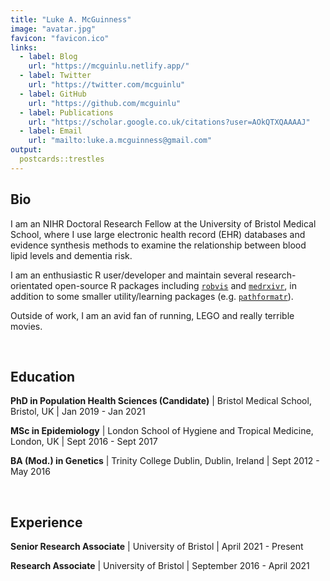 ```yaml
---
title: "Luke A. McGuinness"
image: "avatar.jpg"
favicon: "favicon.ico"
links:
  - label: Blog
    url: "https://mcguinlu.netlify.app/"
  - label: Twitter
    url: "https://twitter.com/mcguinlu"
  - label: GitHub
    url: "https://github.com/mcguinlu"
  - label: Publications
    url: "https://scholar.google.co.uk/citations?user=AOkQTXQAAAAJ"
  - label: Email
    url: "mailto:luke.a.mcguinness@gmail.com"
output:
  postcards::trestles
---
```

 
## Bio

I am an NIHR Doctoral Research Fellow at the University of Bristol Medical School, where I use large electronic health record (EHR) databases and evidence synthesis methods to examine the relationship between blood lipid levels and dementia risk. 

I am an enthusiastic R user/developer and maintain several research-orientated open-source R packages including [`robvis`](https://github.com/mcguinlu/robvis) and [`medrxivr`](https://github.com/ropensci/medrxivr), in addition to some smaller utility/learning packages (e.g. [`pathformatr`](https://github.com/mcguinlu/pathformatr)).

Outside of work, I am an avid fan of running, LEGO and really terrible movies.

&nbsp;

## Education
__PhD in Population Health Sciences (Candidate)__ | Bristol Medical School, Bristol, UK | Jan 2019 - Jan 2021

__MSc in Epidemiology__ | London School of Hygiene and Tropical Medicine, London, UK | Sept 2016 - Sept 2017

__BA (Mod.) in Genetics__ |  Trinity College Dublin, Dublin, Ireland | Sept 2012 - May 2016

&nbsp;

## Experience

__Senior Research Associate__ | University of Bristol | April 2021 - Present

__Research Associate__ | University of Bristol | September 2016 - April 2021